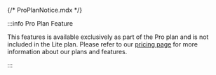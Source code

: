 {/* ProPlanNotice.mdx */}

:::info Pro Plan Feature

This features is available exclusively as part of the Pro plan and is not included in the Lite plan. Please refer to our [pricing page](https://www.coderabbit.ai/pricing) for more information about our plans and features.

:::
